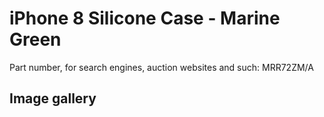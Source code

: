 
# iPhone 8 Silicone Case - Marine Green

Part number, for search engines, auction websites and such: MRR72ZM/A

## Image gallery

<div style={{ width: "768px" }}>
  <GalleryComponent
    images={[
      {
        original: "/everysource/MRR72.png",
        thumbnail: "/everypreview/MRR72.png",
      },
      {
        original: "/everysource/MRR72_AV1_GOLD.png",
        thumbnail: "/everypreview/MRR72_AV1_GOLD.png",
      },
      {
        original: "/everysource/MRR72_AV1_SILVER.png",
        thumbnail: "/everypreview/MRR72_AV1_SILVER.png",
      },
      {
        original: "/everysource/MRR72_AV1_SPACE_GRAY.png",
        thumbnail: "/everypreview/MRR72_AV1_SPACE_GRAY.png",
      },
      {
        original: "/everysource/MRR72_AV2.png",
        thumbnail: "/everypreview/MRR72_AV2.png",
      }
    ]}
  />
</div>